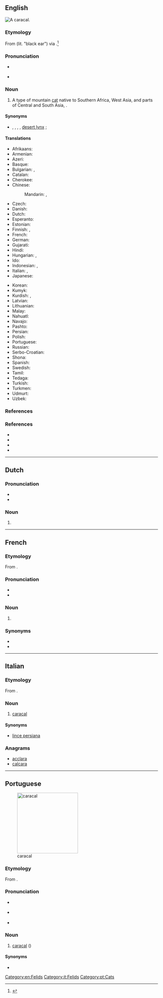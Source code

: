 {{also|Caracal}}
==English==
[[File:Caracal Caracal-001.jpg|thumb|A '''caracal'''.]]
{{wikipedia}}

===Etymology===
From {{etyl|tr|en}} {{m|tr|karakulak}} (lit. "black ear") via {{etyl|fr|en}}.<ref>{{cite-web|url=http://www.merriam-webster.com/dictionary/caracal|title=Caracal|publisher=Merriam-Webster}}</ref>

===Pronunciation===
* {{a|UK}} {{IPA|/ˈkaɹəkal/|lang=en}}
* {{a|US}} {{IPA|/ˈkæɹəkæl/|/ˈkɛɹəkæl/|lang=en}}

===Noun===
{{en-noun}}

# A type of mountain [[cat]] native to Southern Africa, West Asia, and parts of Central and South Asia, {{taxlink|Caracal caracal|species|noshow=1|ver=161027}}.

====Synonyms====
* {{l|en|African lynx}}, {{vern|Asian lynx}}, {{vern|Persian lynx}}, {{vern|Indian lynx}}, [[desert lynx]] {{qualifier|varying with location}}; {{l|en|lynx}} {{qualifier|improper}}

====Translations====
{{trans-top|''Caracal caracal''}}
* Afrikaans: {{t|af|rooikat}}
* Armenian: {{t|hy|կարակալ|sc=Armn}}
* Azeri: {{t|az|qaraqulaq}}
* Basque: {{t|eu|karakal}}
* Bulgarian: {{t|bg|каракал}}, {{t|bg|степен рис}}
* Catalan: {{t|ca|caracal|m}}
* Cherokee: {{t|chr|ᎢᎾᎨ ᎬᎮ|tr=inage gvhe|sc=Cher}}
* Chinese:
*: Mandarin: {{t+|cmn|獰貓|sc=Hani}}, {{t+|cmn|狞猫|tr=níngmāo|sc=Hani}}
* Czech: {{t|cs|karakal}}
* Danish: {{t|da|karakal|c}}
* Dutch: {{t+|nl|caracal|m}}
* Esperanto: {{t|eo|karakalo}}
* Estonian: {{t|et|karakal}}
* Finnish: {{t+|fi|aavikkoilves}}, {{t+|fi|karakali}}
* French: {{t+|fr|caracal}}
* German: {{t+|de|Karakal|m}}
* Gujarati: {{t|gu|હેણોતરો|tr=heṇotaro|sc=Gujr}}
* Hindi: {{t|hi|स्याहगोश|tr=syāhgoš|sc=Deva}}
* Hungarian: {{t|hu|karakál}}, {{t|hu|sivatagi hiúz}}
* Ido: {{t+|io|karakalo}}
* Indonesian: {{t|id|karakal}}, {{t|id|caracal}}
* Italian: {{t+|it|caracal|m}}, {{t|it|lince persiana|f}}
* Japanese: {{t+|ja|カラカル|tr=karakaru|sc=Jpan}}
{{trans-mid}}
* Korean: {{t|ko|카라칼}}
* Kumyk: {{t|kum|къаракъулакъ}}
* Kurdish: {{t|ku||tr=gorewîlk|sc=ku-Arab}}, {{t|ku||tr=guhreşk|sc=ku-Arab}}
* Latvian: {{t|lv|karakals}}
* Lithuanian: {{t|lt|karakalas}}
* Malay: {{t|ms|karakal}}
* Nahuatl: {{t|nah|caracalmiztli}}
* Navajo: {{t|nv|náshdóí bijaałizhiní}}
* Pashto: {{t|ps|تورغوږی|sc=ps-Arab}}
* Persian: {{t+|fa|سیاه‌گوش|tr=siyâh-guš|sc=fa-Arab}}
* Polish: {{t|pl|karakal}}
* Portuguese: {{t|pt|caracal}}
* Russian: {{t+|ru|карака́л|m}}
* Serbo-Croatian: {{t+|sh|karakal}}
* Shona: {{t|sn|twana}}
* Spanish: {{t|es|caracal|m}}
* Swedish: {{t|sv|ökenlo}}
* Tamil: {{t-needed|ta}}
* Tedaga: {{t|tuq|ngam ouidenanga}}
* Turkish: {{t+|tr|karakulak}}
* Turkmen: {{t|tk|garagulak}}
* Udmurt: {{t|udm|каракал}}
* Uzbek: {{t+|uz|qoraquloq}}
{{trans-bottom}}

===References===
<references />

===References===
* {{pedia}}
* {{specieslite|i=1|Caracal}}
* {{comcatlite|i=1|Caracal}}
* {{R:Mammals|14000014|Caracal caracal|i=1}}

[[Category:en:Felids]]

----

==Dutch==

===Pronunciation===
* {{audio|Nl-caracal.ogg|audio|lang=nl}}
* {{hyphenation|ca|ra|cal|lang=nl}}

===Noun===
{{nl-noun|m|-s|caracalletje}}

# {{l|en|caracal}}

----

==French==

===Etymology===
From {{etyl|tr|fr}} {{m|tr|karakulak}}.

===Pronunciation===
* {{IPA|lang=fr|kaʁaˈkal}}
* {{hyphenation|ca|ra|cal|lang=fr}}

===Noun===
{{fr-noun|m|caracals}}

# {{l|en|caracal}}

===Synonyms===
* {{l|fr|lynx du désert}}
* {{l|fr|lynx de Perse}}

----

==Italian==

===Etymology===
From {{etyl|tr|it}} {{m|tr|karakulak}}.

===Noun===
{{head|it|noun|g=m|invariable}}

# [[#English|caracal]]

====Synonyms====
* [[lince persiana]]

===Anagrams===
* [[acclara#Italian|acclara]]
* [[calcara#Italian|calcara]]

[[Category:it:Felids]]

----

==Portuguese==
[[Image:Caracal_kitten.jpg|thumb|x200px|caracal]]

===Etymology===
From {{etyl|tr|pt}} {{m|tr|karakulak}}.

===Pronunciation===
* {{a|Brazil}} {{IPA|/ka.ɾa.ˈkaw/|lang=pt}}
* {{a|Portugal}} {{IPA|/kɐ.ɾɐ.ˈkaɫ/|lang=pt}}
* {{hyphenation|ca|ra|cal|lang=pt}}

===Noun===
{{pt-noun|m|pl=caracais}}

# [[caracal#English|caracal]] ({{taxlink|Caracal caracal|species|noshow=1|ver=161027}})

====Synonyms====
* {{l|pt|lince-do-deserto}}

[[Category:pt:Cats]]